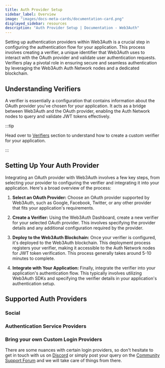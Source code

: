 ```yaml
---
title: Auth Provider Setup
sidebar_label: Overview
image: "images/docs-meta-cards/documentation-card.png"
displayed_sidebar: resources
description: "Auth Provider Setup | Documentation - Web3Auth"
---
```



Setting up authentication providers within Web3Auth is a crucial step in configuring the authentication flow for your application. This process
involves creating a verifier, a unique identifier that Web3Auth uses to interact with the OAuth provider and validate user authentication requests.
Verifiers play a pivotal role in ensuring secure and seamless authentication by leveraging the Web3Auth Auth Network nodes and a dedicated blockchain.

## Understanding Verifiers

A verifier is essentially a configuration that contains information about the OAuth provider you've chosen for your application. It acts as a bridge
between Web3Auth and the OAuth provider, enabling the Auth Network nodes to query and validate JWT tokens effectively.

:::tip

Head over to [Verifiers](./verifiers.mdx) section to understand how to create a custom verifier for your application.

:::

## Setting Up Your Auth Provider

Integrating an OAuth provider with Web3Auth involves a few key steps, from selecting your provider to configuring the verifier and integrating it into
your application. Here's a broad overview of the process:

1. **Select an OAuth Provider:** Choose an OAuth provider supported by Web3Auth, such as Google, Facebook, Twitter, or any other provider that fits
   your application's requirements.

2. **Create a Verifier:** Using the Web3Auth Dashboard, create a new verifier for your selected OAuth provider. This involves specifying the provider
   details and any additional configuration required by the provider.

3. **Deploy to the Web3Auth Blockchain:** Once your verifier is configured, it's deployed to the Web3Auth blockchain. This deployment process
   registers your verifier, making it accessible to the Auth Network nodes for JWT token verification. This process generally takes around 5-10
   minutes to complete.

4. **Integrate with Your Application:** Finally, integrate the verifier into your application's authentication flow. This typically involves utilizing
   Web3Auth SDKs and specifying the verifier details in your application's authentication setup.

## Supported Auth Providers

### Social

<SocialTiles />

### Authentication Service Providers

<FederatedTiles />

### Bring your own Custom Login Providers

<BYOCustomJWTTiles />

There are some nuances with certain login providers, so don't hesitate to get in touch with us on [Discord](https://discord.gg/web3auth) or simply
post your query on the [Community Support Forum](https://web3auth.io/community/c/feature-request/14) and we will take care of things from there.
